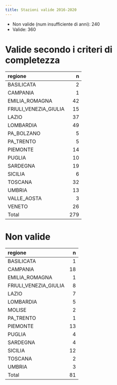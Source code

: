 ```yaml
---
title: Stazioni valide 2016-2020
---
```


* Non valide (num insufficiente di anni): 240 
* Valide: 360 

# Valide secondo i criteri di completezza


|regione               |   n|
|:---------------------|---:|
|BASILICATA            |   2|
|CAMPANIA              |   1|
|EMILIA_ROMAGNA        |  42|
|FRIULI_VENEZIA_GIULIA |  15|
|LAZIO                 |  37|
|LOMBARDIA             |  49|
|PA_BOLZANO            |   5|
|PA_TRENTO             |   5|
|PIEMONTE              |  14|
|PUGLIA                |  10|
|SARDEGNA              |  19|
|SICILIA               |   6|
|TOSCANA               |  32|
|UMBRIA                |  13|
|VALLE_AOSTA           |   3|
|VENETO                |  26|
|Total                 | 279|

# Non valide


|regione               |  n|
|:---------------------|--:|
|BASILICATA            |  1|
|CAMPANIA              | 18|
|EMILIA_ROMAGNA        |  1|
|FRIULI_VENEZIA_GIULIA |  8|
|LAZIO                 |  7|
|LOMBARDIA             |  5|
|MOLISE                |  2|
|PA_TRENTO             |  1|
|PIEMONTE              | 13|
|PUGLIA                |  4|
|SARDEGNA              |  4|
|SICILIA               | 12|
|TOSCANA               |  2|
|UMBRIA                |  3|
|Total                 | 81|
